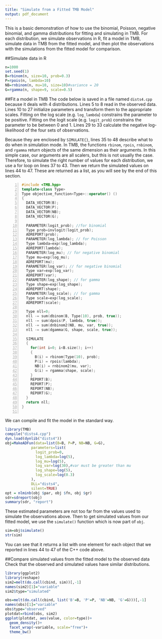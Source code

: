 ```yaml
---
title: "Simulate from a Fitted TMB Model"
output: pdf_document
---
```

This is a basic demonstration of how to use the binomial, Poisson, negative binomial, and gamma distributions for fitting and simulating in TMB. For each distribution, we simulate observations in R, fit a model in TMB, simulate data in TMB from the fitted model, and then plot the observations with the simulations from the fitted model for comparison. 

##Simulate data in R
```r
n=1000
set.seed(1)
B=rbinom(n, size=10, prob=0.3) 
P=rpois(n, lambda=10)
NB=rnbinom(n, mu=10, size=10)#variance = 20
G=rgamma(n, shape=9, scale=0.5)
```
##Fit a model in TMB
The code below is saved in a file named `dists4.cpp` because it deals with 4 distributions. Lines 5 to 8 read in the observed data. Lines 10 to 27 initialize parameters and transform them to the appropriate scales. Fitting on the log scale (e.g. `log_lambda`) constrains the parameter to be positive. Fitting on the logit scale (e.g. `logit_prob`) constrains the parameter to be between 0 and 1. Lines 29 to 33 calculate the negative log-likelihood of the four sets of observations. 

Because they are enclosed by `SIMULATE{}`, lines 35 to 48 describe what to do when in simulation mode. In TMB, the functions `rbinom`, `rpois`, `rnbinom`, and `rgamma` return objects of the same dimension as their arguments. In this simple case, our arguments are all scalers, but this is not usually the case. Therefore, to simulate the right number of values for each distribution, we use a for loop on lines 37 to 43. Then we return the simulated values on lines 44 to 47. These are returned as a list, as you will see by the end of this section.  

```{#numCode .Cpp .numberLines}
#include <TMB.hpp>                                
template<class Type>
Type objective_function<Type>::operator() ()
{
  DATA_VECTOR(B);
  DATA_VECTOR(P);
  DATA_VECTOR(NB);
  DATA_VECTOR(G);
  
  PARAMETER(logit_prob); //for binomial
  Type prob=invlogit(logit_prob);
  ADREPORT(prob);
  PARAMETER(log_lambda); // for Poisson
  Type lambda=exp(log_lambda);
  ADREPORT(lambda);
  PARAMETER(log_mu); // for negative binomial
  Type mu=exp(log_mu);
  ADREPORT(mu);
  PARAMETER(log_var); // for negative binomial
  Type var=exp(log_var);
  ADREPORT(var);
  PARAMETER(log_shape); // for gamma
  Type shape=exp(log_shape);
  ADREPORT(shape);
  PARAMETER(log_scale); // for gamma
  Type scale=exp(log_scale);
  ADREPORT(scale);
  
  Type nll=0;
  nll -= sum(dbinom(B, Type(10), prob, true));
  nll -= sum(dpois(P, lambda, true));
  nll -= sum(dnbinom2(NB, mu, var, true));
  nll -= sum(dgamma(G, shape, scale, true));
  
  SIMULATE
  {
    for(int i=0; i<B.size(); i++)
    {
      B(i) = rbinom(Type(10), prob);
      P(i) = rpois(lambda);
      NB(i) = rnbinom2(mu, var);
      G(i) = rgamma(shape, scale);
    }
    REPORT(B);
    REPORT(P);
    REPORT(NB);
    REPORT(G);
  }
  return nll;
}


```

We can compile and fit the model in the standard way. 
```r
library(TMB)
compile("dists4.cpp")
dyn.load(dynlib("dists4"))
obj=MakeADFun(data=list(B=B, P=P, NB=NB, G=G),
            parameters=list(
              logit_prob=0,
              log_lambda=log(5),
              log_mu=log(5),
              log_var=log(30),#var must be greater than mu
              log_shape=log(5),
              log_scale=log(0.3)
            ), 
            DLL="dists4",
            silent=TRUE)
opt = nlminb(obj $par, obj $fn, obj $gr)
sdr=sdreport(obj) 
summary(sdr, "report")
```
These estimated parameters are not too far from the values used to simulate the observations above. Then to get simulated values from our fitted model, we use the `simulate()` function which is now part of `obj`.
```r
sim=obj$simulate()
str(sim)
```
You can see that it returns a list with one element for each object that we reported in lines 44 to 47 of the C++ code above. 

##Compare simulated values from the fitted model to the observed data
Check that the observed and simulated values have similar distributions.

```r
library(ggplot2)
library(reshape)
sim2=melt(do.call(cbind, sim))[,-1]
names(sim2)[1]="variable"
sim2$type="simulated"

obs=melt(do.call(cbind, list('B'=B, 'P'=P, 'NB'=NB, 'G'=G)))[,-1]
names(obs)[1]="variable"
obs$type="observed"
plotdat=rbind(obs, sim2)
ggplot(plotdat, aes(value, color=type))+
  geom_density()+
  facet_wrap(~variable, scale="free")+
  theme_bw()
```

